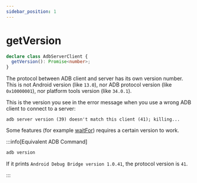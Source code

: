 ```yaml
---
sidebar_position: 1
---
```


# getVersion

```ts showLineNumbers
declare class AdbServerClient {
  getVersion(): Promise<number>;
}
```

The protocol between ADB client and server has its own version number. This is not Android version (like `13.0`), nor ADB protocol version (like `0x10000001`), nor platform tools version (like `34.0.1`).

This is the version you see in the error message when you use a wrong ADB client to connect to a server:

```text
adb server version (39) doesn't match this client (41); killing...
```

Some features (for example [waitFor](./wait-for.mdx)) requires a certain version to work.

:::info[Equivalent ADB Command]

```sh
adb version
```

If it prints `Android Debug Bridge version 1.0.41`, the protocol version is `41`.

:::
